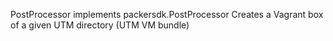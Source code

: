 <!-- Code generated from the comments of the PostProcessor struct in post-processor/vagrant/post-processor.go; DO NOT EDIT MANUALLY -->

PostProcessor implements packersdk.PostProcessor
Creates a Vagrant box of a given UTM directory (UTM VM bundle)

<!-- End of code generated from the comments of the PostProcessor struct in post-processor/vagrant/post-processor.go; -->
